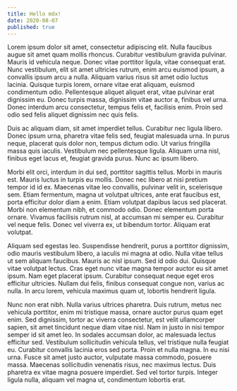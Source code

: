 ```yaml
---
title: Hello mdx!
date: 2020-08-07
published: true
---
```


Lorem ipsum dolor sit amet, consectetur adipiscing elit. Nulla faucibus augue sit amet quam mollis rhoncus. Curabitur vestibulum gravida pulvinar. Mauris id vehicula neque. Donec vitae porttitor ligula, vitae consequat erat. Nunc vestibulum, elit sit amet ultricies rutrum, enim arcu euismod ipsum, a convallis ipsum arcu a nulla. Aliquam varius risus sit amet odio luctus lacinia. Quisque turpis lorem, ornare vitae erat aliquam, euismod condimentum odio. Pellentesque aliquet aliquet erat, vitae pulvinar erat dignissim eu. Donec turpis massa, dignissim vitae auctor a, finibus vel urna. Donec interdum arcu consectetur, tempus felis et, facilisis enim. Proin sed odio sed felis aliquet dignissim nec quis felis.

Duis ac aliquam diam, sit amet imperdiet tellus. Curabitur nec ligula libero. Donec ipsum urna, pharetra vitae felis sed, feugiat malesuada urna. In purus neque, placerat quis dolor non, tempus dictum odio. Ut varius fringilla massa quis iaculis. Vestibulum nec pellentesque ligula. Aliquam urna nisl, finibus eget lacus et, feugiat gravida purus. Nunc ac ipsum libero.

Morbi elit orci, interdum in dui sed, porttitor sagittis tellus. Morbi in mauris est. Mauris luctus in turpis eu mollis. Donec nec libero at nisi pretium tempor id id ex. Maecenas vitae leo convallis, pulvinar velit in, scelerisque sem. Etiam fermentum, magna ut volutpat ultrices, ante erat faucibus est, porta efficitur dolor diam a enim. Etiam volutpat dapibus lacus sed placerat. Morbi non elementum nibh, et commodo odio. Donec elementum porta ornare. Vivamus facilisis rutrum nisl, at accumsan mi semper eu. Curabitur vel neque felis. Donec vel viverra ex, ut bibendum tortor. Aliquam erat volutpat.

Aliquam sed egestas leo. Suspendisse hendrerit, purus a porttitor dignissim, odio mauris vestibulum libero, a iaculis mi magna at odio. Nulla vitae tellus ut sem aliquam faucibus. Mauris ac nisl ipsum. Sed id odio dui. Quisque vitae volutpat lectus. Cras eget nunc vitae magna tempor auctor eu sit amet ipsum. Nam eget placerat ipsum. Curabitur consequat neque eget eros efficitur ultricies. Nullam dui felis, finibus consequat congue non, varius ac nulla. In arcu lorem, vehicula maximus quam ut, lobortis hendrerit ligula.

Nunc non erat nibh. Nulla varius ultrices pharetra. Duis rutrum, metus nec vehicula porttitor, enim mi tristique massa, ornare auctor purus quam eget enim. Sed dignissim, tortor ac viverra consectetur, est velit ullamcorper sapien, sit amet tincidunt neque diam vitae nisl. Nam in justo in nisi tempor semper id sit amet leo. In sodales accumsan dolor, ac malesuada lectus efficitur sed. Vestibulum sollicitudin vehicula tellus, vel tristique nulla feugiat eu. Curabitur convallis lacinia eros sed porta. Proin et nulla magna. In eu nisi urna. Fusce sit amet justo auctor, vulputate massa commodo, posuere massa. Maecenas sollicitudin venenatis risus, nec maximus lectus. Duis pharetra ex vitae magna posuere imperdiet. Sed vel tortor turpis. Integer ligula nulla, aliquam vel magna ut, condimentum lobortis erat.

